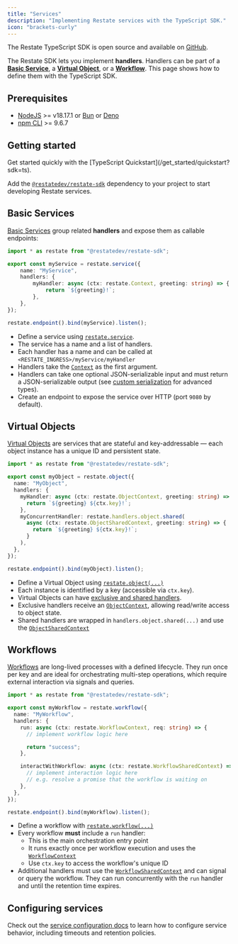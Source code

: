 ```yaml
---
title: "Services"
description: "Implementing Restate services with the TypeScript SDK."
icon: "brackets-curly"
---
```



The Restate TypeScript SDK is open source and available on [GitHub](https://github.com/restatedev/sdk-typescript).

The Restate SDK lets you implement **handlers**. Handlers can be part of a **[Basic Service](/basics/services#basic-service)**, a **[Virtual Object](/basics/services#virtual-object)**, or a **[Workflow](/basics/services#workflow)**. This page shows how to define them with the TypeScript SDK.

## Prerequisites
- [NodeJS](https://nodejs.org/en/) >= v18.17.1 or [Bun](https://bun.sh/docs/installation) or [Deno](https://deno.land/#installation)
- [npm CLI](https://docs.npmjs.com/downloading-and-installing-node-js-and-npm) >= 9.6.7

## Getting started
<Tip>
    Get started quickly with the [TypeScript Quickstart](/get_started/quickstart?sdk=ts).
</Tip>

Add the [`@restatedev/restate-sdk`](https://www.npmjs.com/package/@restatedev/restate-sdk) dependency to your project to start developing Restate services.


## Basic Services

[Basic Services](/basics/services) group related **handlers** and expose them as callable endpoints:

```ts {"CODE_LOAD::ts/src/develop/service.ts"} 
import * as restate from "@restatedev/restate-sdk";

export const myService = restate.service({
    name: "MyService",
    handlers: {
        myHandler: async (ctx: restate.Context, greeting: string) => {
            return `${greeting}!`;
        },
    },
});

restate.endpoint().bind(myService).listen();
```


* Define a service using [`restate.service`](https://docs.restate.dev/tsdocs/functions/_restatedev_restate-sdk.service).
* The service has a name and a list of handlers.
* Each handler has a name and can be called at `<RESTATE_INGRESS>/myService/myHandler`
* Handlers take the [`Context`](https://docs.restate.dev/tsdocs/interfaces/_restatedev_restate-sdk.Context) as the first argument.
* Handlers can take one optional JSON-serializable input and must return a JSON-serializable output (see [custom serialization](/develop/ts/serialization) for advanced types).
* Create an endpoint to expose the service over HTTP (port `9080` by default).

## Virtual Objects

[Virtual Objects](/basics/services) are services that are stateful and key-addressable — each object instance has a unique ID and persistent state.

```ts {"CODE_LOAD::ts/src/develop/virtual_object.ts"} 
import * as restate from "@restatedev/restate-sdk";

export const myObject = restate.object({
  name: "MyObject",
  handlers: {
    myHandler: async (ctx: restate.ObjectContext, greeting: string) => {
      return `${greeting} ${ctx.key}!`;
    },
    myConcurrentHandler: restate.handlers.object.shared(
      async (ctx: restate.ObjectSharedContext, greeting: string) => {
        return `${greeting} ${ctx.key}!`;
      }
    ),
  },
});

restate.endpoint().bind(myObject).listen();
```

* Define a Virtual Object using [`restate.object(...)`](https://docs.restate.dev/tsdocs/functions/_restatedev_restate-sdk.object)
* Each instance is identified by a key (accessible via `ctx.key`).
* Virtual Objects can have [exclusive and shared handlers](/basics/functions#handler-behavior).
* Exclusive handlers receive an [`ObjectContext`](https://docs.restate.dev/tsdocs/interfaces/_restatedev_restate-sdk.ObjectContext), allowing read/write access to object state.
* Shared handlers are wrapped in `handlers.object.shared(...)` and use the [`ObjectSharedContext`](https://docs.restate.dev/tsdocs/interfaces/_restatedev_restate-sdk.ObjectSharedContext)


## Workflows

[Workflows](/basics/services) are long-lived processes with a defined lifecycle. They run once per key and are ideal for orchestrating multi-step operations, which require external interaction via signals and queries.

```ts {"CODE_LOAD::ts/src/develop/workflow.ts"} 
import * as restate from "@restatedev/restate-sdk";

export const myWorkflow = restate.workflow({
  name: "MyWorkflow",
  handlers: {
    run: async (ctx: restate.WorkflowContext, req: string) => {
      // implement workflow logic here

      return "success";
    },

    interactWithWorkflow: async (ctx: restate.WorkflowSharedContext) => {
      // implement interaction logic here
      // e.g. resolve a promise that the workflow is waiting on
    },
  },
});

restate.endpoint().bind(myWorkflow).listen();
```

* Define a workflow with [`restate.workflow(...)`](https://docs.restate.dev/tsdocs/functions/_restatedev_restate-sdk.workflow)
* Every workflow **must** include a `run` handler:
  * This is the main orchestration entry point
  * It runs exactly once per workflow execution and uses the [`WorkflowContext`](https://docs.restate.dev/tsdocs/interfaces/_restatedev_restate-sdk.WorkflowContext)
  * Use `ctx.key` to access the workflow's unique ID
* Additional handlers must use the [`WorkflowSharedContext`](https://docs.restate.dev/tsdocs/interfaces/_restatedev_restate-sdk.WorkflowSharedContext) and can signal or query the workflow. They can run concurrently with the `run` handler and until the retention time expires.

## Configuring services
Check out the [service configuration docs](/operate/configuration/services) to learn how to configure service behavior, including timeouts and retention policies.